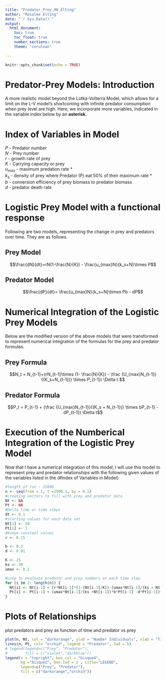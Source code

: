 ```yaml
---
title: "Predator_Prey_HW_Elting"
author: "Rosalee Elting"
date: "`r Sys.Date()`"
output: 
  html_document: 
    toc: true
    toc_float: true
    number_sections: true
    theme: "cerulean"
    
---
```


```r
knitr::opts_chunk$set(echo = TRUE)
```

# Predator-Prey Models: Introduction 
A more realistic model beyond the Lotka-Volterra Model, which allows for a limit on the L-V model's shortcoming with infinite predator consumption when prey level are high. Here, we incorporate more variables, indicated in the variable index below by an **asterisk.** 

# Index of Variables in Model 

$P$ - Predator number\
$N$ - Prey number\
$r$ - growth rate of prey\
$K$ - Carrying capacity or prey\
$u_{max}$ - maximum predation rate * \
$k_s$ - density of prey where Predator (P) eat 50% of their maximum rate * \
$b$ - conversion efficiency of prey biomass to predator biomass\
$d$ - predator death rate\


# Logistic Prey Model with a functional response 
Following are two models, representing the change in prey and predators over time. They are as follows. 

## Prey Model 
$$\frac{dN}{dt}=rN(1-\frac{N}{K}) - \frac{u_{max}N}{k_s+N}\times P$$

## Predator Model 
$$\frac{dP}{dt}= \frac{u_{max}N}{k_s+N}\times Pb - dP$$

# Numerical Integration of the Logistic Prey Models 

Below are the modified version of the above models that were transformed to represent numerical integration of the formulas for the prey and predator formulas. 

## Prey Formula 

$$N_t = N_{t-1}+(rN_{t-1}\times (1- \frac{N}{K}) - \frac {U_{max}N_{t-1}} {(K_s+N_{t-1})} \times P_{t-1}) \Delta t  $$


## Predator Formula

$$P_t = P_{t-1} + (\frac {U_{max}N_{t-1}}{(K_s + N_{t-1})} \times bP_{t-1} - dP_{t-1}) \Delta t$$

# Execution of the Numberical Integration of the Logistic Prey Model 
Now that I have a numerical integration of this model, I will use this model to represent prey and predator relationships with the following given values of the variables listed in the (#Index of Variables in Model)
```r
#length of run : 15000
n <- seq(from = 1, t =1500.1, by = 0.1)
#creating vectors to fill with prey and predator data
Nt <- NA
Pt <- NA
#Delta time or time steps
dt <- 0.1
#starting values for each data set 
Nt[1] <- 20 
Pt[1] <- 1
#known constant values
r <- 0.15 

b <- 0.2
d <- 0.01

K <- 25
ks <- 20 
umax <- 0.2

#Loop to evaluate predator and prey numbers at each time step. 
for (i in 2: length(n)) {
  Nt[i] <- Nt[i-1] + (r*Nt[i-1]*(1-(Nt[i-1]/K))-(umax*Nt[i-1]/(ks + Nt[i-1]))*Pt[i-1])*(n[i]-n[i-1])
  Pt[i] <- Pt[i-1] + (umax*Nt[i-1]/(ks +Nt[i-1])*b*Pt[i-1] -d*Pt[i-1])*(n[i]-n[i-1])
}
```


# Plots of Relationships 
plot predators and prey as function of time 
and predator vs prey 
```r
plot(n, Nt, col = "darkorange", ylab = "Number Individuals", xlab = "Time", cex= 0.25)
lines(n, Pt, col= "orchid", legend = "Predator", lwd = 5)
# legend(legend=c("Prey", "Predator"), 
#        fill = c("violet","darkblue"))
legend(x = "topright", box.col = "bisque4",
       bg ="bisque2", box.lwd = 2 , title="LEGEND", 
       legend=c("Prey", "Predator"), 
       fill = c("darkorange","orchid"))
```

